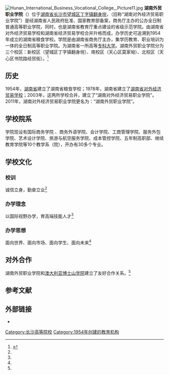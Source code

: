 {{newsrelease|time=2019-01-24T03:27:29+00:00}}
{{primarysources|time=2019-01-24T03:27:29+00:00}}
{{coord|27.762792|N|111.985273|E|format=dms|region:CN_type:edu|display=title}}
{{高校
|图像    =Hunan International Business Vocational College, Picture02.jpg
|图像说明=湖南外贸职业学院
|名称            = 湖南外贸职业学院
|外文名          = Hunan International Business Vocational College
|校训            = 诚信立身，勤奋立业
|建校            = 1954年
|闭校            = 
|校庆日          = 
|类型            = [[公办大学|公办大学]]
|党委书记        = [[屈孝初|屈孝初]]
|校长            = 
|院长            =  唐 谨<!-- 大专为院长 -->
|教师            = 264人
|职工            = 455人
|学生            = 7000余人
|地址            ={{CHN}}[[湖南省|湖南省]][[长沙市|长沙市]][[望城区|望城区]][[丁字镇|丁字镇]][[翻身垸|翻身垸]]
|校园环境        = 市郊区
|面积            = 706亩
|老校名          = 湖南省粮食学校
|体育项目        = 
|代表色          = <!--示例：[[紫色|紫色]]和[[金色|金色]] {{Color box|#232176}}{{Color box|#E2AF2D}} -->
|昵称            = 湖南外贸
|吉祥物          = 
|隶属            = [[湖南省商务厅|湖南省商务厅]][[湖南省教育厅|湖南省教育厅]]
|邮编            = 410201
|网站            = [http://www.hnwmxy.com/ 湖南外贸职业学院 ]
|标志            = <!-- [[Image:|225px]]-->
|脚注            = 
}}
[[File:Hunan_International_Business_Vocational_College,_Picture11.jpg|thumb]]
'''湖南外贸职业学院'''（{{lang-en|''' Hunan International Business Vocational College '''}}）位于[[湖南省|湖南省]][[长沙市|长沙市]][[望城区|望城区]][[丁字镇|丁字镇]][[翻身垸|翻身垸]]，（旧称“湖南对外经济贸易职业学院”）是经湖南省人民政府批准、国家教育部备案，商务厅主办的公办全日制普通高等职业学院，同时，也是湖南省教育厅重点建设的省级示范学院。由湖南省对外经济贸易学校和湖南省经济贸易学校合并升格而成，办学历史可追溯到1954年成立的湖南省粮食学校。学院是由湖南省商务厅主办，集学历教育、职业培训为一体的全日制高等职业学院。为湖南省一所高等[[专科大学|专科大学]]。湖南外贸职业学院分为三个校区：新校区（望城区丁字镇翻身垸）、南校区（天心区莫家坳）、北校区（天心区书院路经贸街）。<ref name="vbs ">{{cite web|url=http://www.hnwmxy.com/SchoolIntroduce.aspx|title=学院简介|accessdate=2012年|work=|publisher=湖南外贸职业学院|language=zh-cn|deadurl=yes|archiveurl=https://web.archive.org/web/20120329131624/http://www.hnwmxy.com/SchoolIntroduce.aspx|archivedate=2012-03-29}}</ref>

== 历史 ==
1954年，[[湖南省|湖南省]]建立了湖南省粮食学校；1978年，湖南省建立了[[湖南省对外经济贸易学校|湖南省对外经济贸易学校]]；2003年，这两所学校合并，建立了“湖南对外经济贸易职业学院”。2011年，湖南对外经济贸易职业学院更名为：“湖南外贸职业学院”。

== 学校院系 ==
学院现设有国际商务学院 、商务外语学院、会计学院、工商管理学院、服务外包学院、艺术设计学院、旅游与航空服务学院、成本管控学院、五年制高职部、继续教育学院等10个教学系（院），开办有30多个专业。

== 学校文化 ==
=== 校训 ===
诚信立身，勤奋立业<ref name="vbs " />

=== 办学理念 ===
以国际视野办学，育高端技能人才<ref name="vbs " />

=== 办学思想 ===
面向世界、面向市场、面向学生、面向未来<ref name="vbs " />

== 对外合作 ==
湖南外贸职业学院和[[澳大利亚|澳大利亚]][[博士山学院|博士山学院]]建立了友好合作关系。<ref name="vbs " />

==参考文献==
<div class="references-small">
<references></references>
</div>

==外部链接==
{{Commons category|Hunan International Business Vocational College}}
*{{Official website|1=http://www.hnwmxy.com/index.html}}

{{湖南省高等院校}}

{{DEFAULTSORT:Hu湖南外贸职业学院}}
[[Category:长沙高等院校|Category:长沙高等院校]]
[[Category:1954年创建的教育机构|Category:1954年创建的教育机构]]